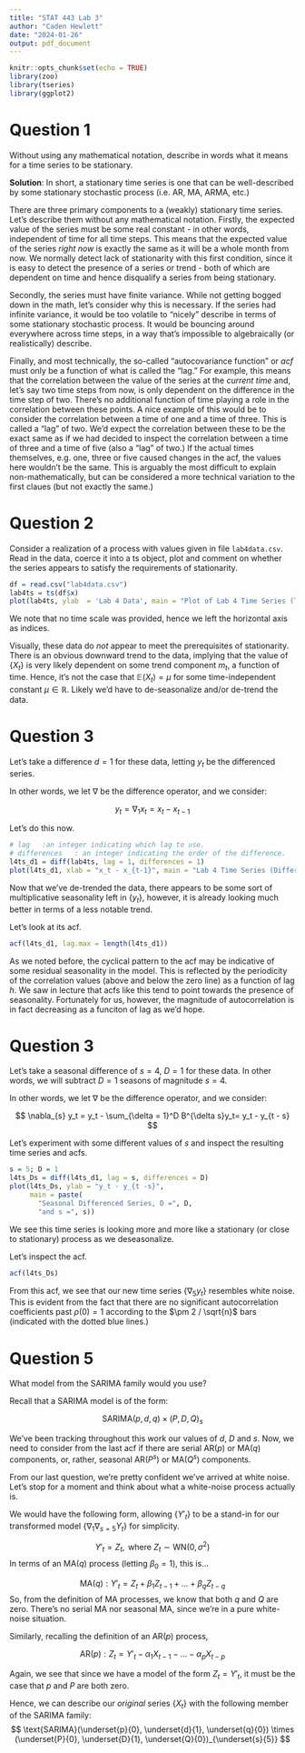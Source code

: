 ```yaml
---
title: "STAT 443 Lab 3"
author: "Caden Hewlett"
date: "2024-01-26"
output: pdf_document
---
```


```r
knitr::opts_chunk$set(echo = TRUE)
library(zoo)
library(tseries)
library(ggplot2)
```


# Question 1

Without using any mathematical notation, describe in words what it means for a time
series to be stationary.


**Solution**: In short, a stationary time series is one that can be well-described by some stationary stochastic process (i.e. AR, MA, ARMA, etc.) 


There are three primary components to a (weakly) stationary time series. Let's describe them without any mathematical notation. Firstly, the expected value of the series must be some real constant - in other words, independent of time for all time steps. This means that the expected value of the series *right now* is exactly the same as it will be a whole month from now. We normally detect lack of stationarity with this first condition, since it is easy to detect the presence of a series or trend - both of which are dependent on time and hence disqualify a series from being stationary. 


Secondly, the series must have finite variance. While not getting bogged down in the math, let's consider why this is necessary. If the series had infinite variance, it would be too volatile to "nicely" describe in terms of some stationary stochastic process. It would be bouncing around everywhere across time steps, in a way that's impossible to algebraically (or realistically) describe. 


Finally, and most technically, the so-called "autocovariance function" or *acf* must only be a function of what is called the "lag." For example, this means that the correlation between the value of the series at the *current time* and, let's say two time steps from now, is only dependent on the difference in the time step of two. There's no additional function of time playing a role in the correlation between these points. A nice example of this would be to consider the correlation between a time of one and a time of three. This is called a "lag" of two. We'd expect the correlation between these to be the exact same as if we had decided to inspect the correlation between a time of three and a time of five (also a "lag" of two.) If the actual times themselves, e.g. one, three or five caused changes in the acf, the values here wouldn't be the same. This is arguably the most difficult to explain non-mathematically, but can be considered a more technical variation to the first claues (but not exactly the same.)

# Question 2

Consider a realization of a process with values given in file `lab4data.csv`. Read in the
data, coerce it into a ts object, plot and comment on whether the series appears to satisfy
the requirements of stationarity.

```r
df = read.csv("lab4data.csv")
lab4ts = ts(df$x)
plot(lab4ts, ylab  = 'Lab 4 Data', main = "Plot of Lab 4 Time Series (Time Scale Unknown)")
```

We note that no time scale was provided, hence we left the horizontal axis as indices. 

Visually, these data do *not* appear to meet the prerequisites of stationarity. There is an obvious downward trend to the data, implying that the value of $\{X_t\}$ is very likely dependent on some trend component $m_t$, a function of time. Hence, it's not the case that $\mathbb{E}(X_t) = \mu$ for some time-independent constant $\mu \in \mathbb{R}$. Likely we'd have to de-seasonalize and/or de-trend the data.

# Question 3

Let's take a difference $d = 1$ for these data, letting $y_t$ be the differenced series. 

In other words, we let $\nabla$ be the difference operator, and we consider:

$$
y_t = \nabla_1 x_t = x_t - x_{t-1}
$$

Let's do this now.

```r
# lag	:an integer indicating which lag to use.
# differences	: an integer indicating the order of the difference.
l4ts_d1 = diff(lab4ts, lag = 1, differences = 1)
plot(l4ts_d1, xlab = "x_t - x_{t-1}", main = "Lab 4 Time Series (Difference d = 1)")
```

Now that we've de-trended the data, there appears to be some sort of multiplicative seasonality left in $\{y_t\}$, however, it is already looking much better in terms of a less notable trend. 


Let's look at its acf.
```r
acf(l4ts_d1, lag.max = length(l4ts_d1))
```

As we noted before, the cyclical pattern to the acf may be indicative of some residual seasonality in the model. This is reflected by the periodicity of the correlation values (above and below the zero line) as a function of lag $h$. We saw in lecture that acfs like this tend to point towards the presence of seasonality. Fortunately for us, however, the magnitude of autocorrelation is in fact decreasing as a funciton of lag as we'd hope.

# Question 3

Let's take a seasonal difference of $s = 4$, $D = 1$ for these data. In other words, we will subtract $D = 1$ seasons of magnitude $s = 4$.

In other words, we let $\nabla$ be the difference operator, and we consider:

$$
\nabla_{s} y_t = y_t - \sum_{\delta = 1}^D B^{\delta s}y_t= y_t - y_{t - s}
$$

Let's experiment with some different values of $s$ and inspect the resulting time series and acfs.

```r
s = 5; D = 1
l4ts_Ds = diff(l4ts_d1, lag = s, differences = D)
plot(l4ts_Ds, ylab = "y_t - y_{t -s}",
     main = paste(
       "Seasonal Differenced Series, D =", D, 
       "and s =", s))
```

We see this time series is looking more and more like a stationary (or close to stationary) process as we deseasonalize.

Let's inspect the acf.

```r
acf(l4ts_Ds)
```

From this acf, we see that our new time series $\{\nabla_{5} y_t\}$ resembles white noise. This is evident from the fact that there are no significant autocorrelation coefficients past $\rho(0) = 1$ according to the $\pm 2 / \sqrt{n}$ bars (indicated with the dotted blue lines.)


# Question 5

What model from the SARIMA family would you use?

Recall that a SARIMA model is of the form:

$$
\text{SARIMA}(p, d, q) \times (P, D, Q)_s
$$

We've been tracking throughout this work our values of $d$, $D$ and $s$. Now, we need to consider from the last acf if there are serial AR$(p)$ or MA$(q)$ components, or, rather, seasonal AR$(P^s)$ or MA$(Q^s)$ components.

From our last question, we're pretty confident we've arrived at white noise. Let's stop for a moment and think about what a white-noise process actually is. 

We would have the following form, allowing $\{Y'_t\}$ to be a stand-in for our transformed model $\{\nabla_1\nabla_{s = 5} Y_t\}$ for simplicity.

$$
Y'_t = Z_t, \text{ where } Z_t \sim \text{WN}(0, \sigma^2)
$$
In terms of an MA$(q)$ process (letting $\beta_0 = 1$), this is...

$$
\text{MA}(q) : Y'_t = Z_{t} + \beta_1Z_{t-1} + \dots + \beta_qZ_{t-q}
$$
So, from the definition of MA processes, we know that both $q$ and $Q$ are zero. There's no serial MA nor seasonal MA, since we're in a pure white-noise situation. 


Similarly, recalling the definition of an AR$(p)$ process,

$$
\text{AR}(p) : Z_t = Y'_t - \alpha_1 X_{t - 1} - \dots -  \alpha_p X_{t - p}
$$

Again, we see that since we have a model of the form $Z_t = Y'_t$, it must be the case that $p$ and $P$ are both zero. 

Hence, we can describe our *original* series $\{X_t\}$ with the following member of the SARIMA family:
$$
\text{SARIMA}(\underset{p}{0}, \underset{d}{1}, \underset{q}{0}) \times (\underset{P}{0}, \underset{D}{1}, \underset{Q}{0})_{\underset{s}{5}}
$$